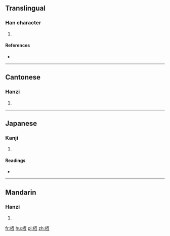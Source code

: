 ==Translingual==

===Han character===
{{Han char|rn=75|rad=木|as=04|sn=8|four=4191<sub>7</sub>|canj=木一女一 (DMVM), X木一女一 (XDMVM)|ids=⿰[[木]][[互]]}}

# {{defn|Han|sort=木04}}

====References====
* {{Han ref|kx=0515.100|dkj=14540|dj=0903.110|hdz=21168.020|uh=6791|ud=26513|bh=CCE1|bd=52449}}

----

==Cantonese==

===Hanzi===
{{yue-hanzi|jyut=[[wu6]]|y=wu6}}

# {{defn|lang=yue|sort=木04}}

----

==Japanese==

===Kanji===
{{ja-kanji|grade=|rs=木04}}

# {{defn|lang=ja|sort=木04}}

====Readings====
* {{ja-readings|on=[[こ]] (ko), [[ご]] (go)|kun=[[やらい]] (yarai)}}

----

==Mandarin==

===Hanzi===
{{cmn-hanzi|pin=[[hù]] ([[hu4]])|wg=hu<sup>4</sup>}}

# {{defn|lang=cmn|sort=木04}}

[[fr:枑]]
[[hu:枑]]
[[pl:枑]]
[[zh:枑]]